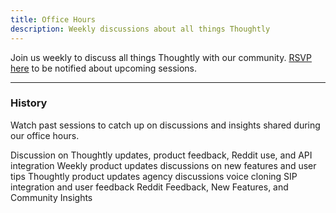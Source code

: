 ```yaml
---
title: Office Hours
description: Weekly discussions about all things Thoughtly
---
```


Join us weekly to discuss all things Thoughtly with our community. [RSVP here](https://thoughtly.com/office-hours) to be notified about upcoming sessions.

---

### History

Watch past sessions to catch up on discussions and insights shared during our office hours.

<Card title="March 03, 2025" icon="video" href="/resources/office-hours/03-03-2025" horizontal>
	Discussion on Thoughtly updates, product feedback, Reddit use, and API integration
</Card>

<Card title="March 10, 2025" icon="video" href="/resources/office-hours/03-10-2025" horizontal>
	Weekly product updates discussions on new features and user tips
</Card>

<Card title="March 17, 2025" icon="video" href="/resources/office-hours/03-17-2025" horizontal>
	Thoughtly product updates agency discussions voice cloning SIP integration and user feedback
</Card>

<Card title="March 24, 2025" icon="video" href="/resources/office-hours/03-24-2025" horizontal>
	Reddit Feedback, New Features, and Community Insights
</Card>
